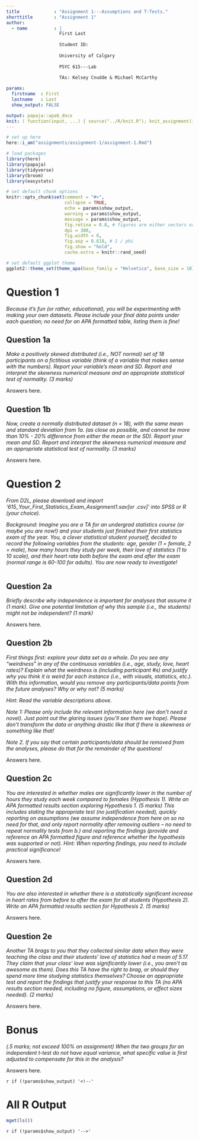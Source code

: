 ```yaml
---
title             : "Assignment 1---Assumptions and T-Tests."
shorttitle        : "Assignment 1"
author: 
  - name          : |
                    First Last
                    
                    Student ID: 
                    
                    University of Calgary
                    
                    PSYC 615---Lab
                    
                    TAs: Kelsey Cnudde & Michael McCarthy

params:
  firstname  : First
  lastname   : Last
  show_output: FALSE

output: papaja::apa6_docx
knit: ( function(input, ...) { source("../R/knit.R"); knit_assignment(input, ...) })
---
```


```r
# set up here
here::i_am("assignments/assignment-1/assignment-1.Rmd")

# load packages
library(here)
library(papaja)
library(tidyverse)
library(broom)
library(easystats)

# set default chunk options
knitr::opts_chunk$set(comment = "#>",
                      collapse = TRUE,
                      echo = params$show_output,
                      warning = params$show_output,
                      message = params$show_output,
                      fig.retina = 0.8, # figures are either vectors or 300 dpi diagrams
                      dpi = 300,
                      fig.width = 6,
                      fig.asp = 0.618, # 1 / phi
                      fig.show = "hold",
                      cache.extra = knitr::rand_seed)

# set default ggplot theme
ggplot2::theme_set(theme_apa(base_family = "Helvetica", base_size = 10))
```

# Question 1

*Because it’s fun (or rather, educational), you will be experimenting with making your own datasets. Please include your final data points under each question; no need for an APA formatted table, listing them is fine!*

## Question 1a

*Make a positively skewed distributed (i.e., NOT normal) set of 18 participants on a fictitious variable (think of a variable that makes sense with the numbers). Report your variable’s mean and SD. Report and interpret the skewness numerical measure and an appropriate statistical test of normality. (3 marks)*

Answers here.

\newpage

## Question 1b

*Now, create a normally distributed dataset (n = 18), with the same mean and standard deviation from 1a. (as close as possible, and cannot be more than 10% - 20% difference from either the mean or the SD). Report your mean and SD. Report and interpret the skewness numerical measure and an appropriate statistical test of normality. (3 marks)*

Answers here.

\newpage

# Question 2

*From D2L, please download and import ‘615_Your_First_Statistics_Exam_Assignment1.sav[or .csv]’ into SPSS or R (your choice).*

*Background: Imagine you are a TA for an undergrad statistics course (or maybe you are now!) and your students just finished their first statistics exam of the year. You, a clever statistical student yourself, decided to record the following variables from the students: age, gender (1 = female, 2 = male), how many hours they study per week, their love of statistics (1 to 10 scale), and their heart rate both before the exam and after the exam (normal range is 60-100 for adults). You are now ready to investigate!*

```r

```

## Question 2a

*Briefly describe why independence is important for analyses that assume it (1 mark). Give one potential limitation of why this sample (i.e., the students) might not be independent? (1 mark)*

Answers here.

\newpage

## Question 2b

*First things first: explore your data set as a whole. Do you see any “weirdness” in any of the continuous variables (i.e., age, study, love, heart rates)? Explain what the weirdness is (including participant #s) and justify why you think it is weird for each instance (i.e., with visuals, statistics, etc.). With this information, would you remove any participants/data points from the future analyses? Why or why not? (5 marks)*

*Hint: Read the variable descriptions above.* 

*Note 1: Please only include the relevant information here (we don’t need a novel). Just point out the glaring issues (you’ll see them we hope). Please don’t transform the data or anything drastic like that if there is skewness or something like that!*

*Note 2. If you say that certain participants/data should be removed from the analyses, please do that for the remainder of the questions!*

Answers here.

\newpage

## Question 2c

*You are interested in whether males are significantly lower in the number of hours they study each week compared to females (Hypothesis 1). Write an APA formatted results section exploring Hypothesis 1. (5 marks) This includes stating the appropriate test (no justification needed), quickly reporting on assumptions (we assume independence from here on so no need for that, and only report normality after removing outliers – no need to repeat normality tests from b.) and reporting the findings (provide and reference an APA formatted figure and reference whether the hypothesis was supported or not). Hint: When reporting findings, you need to include practical significance!*

Answers here.

\newpage

## Question 2d

*You are also interested in whether there is a statistically significant increase in heart rates from before to after the exam for all students (Hypothesis 2). Write an APA formatted results section for Hypothesis 2. (5 marks)*

Answers here.

\newpage

## Question 2e

*Another TA brags to you that they collected similar data when they were teaching the class and their students’ love of statistics had a mean of 5.17. They claim that your class’ love was significantly lower (i.e., you aren’t as awesome as them). Does this TA have the right to brag, or should they spend more time studying statistics themselves? Choose an appropriate test and report the findings that justify your response to this TA (no APA results section needed, including no figure, assumptions, or effect sizes needed). (2 marks)*

Answers here.

\newpage

# Bonus

*(.5 marks; not exceed 100% on assignment) When the two groups for an independent t-test do not have equal variance, what specific value is first adjusted to compensate for this in the analysis?*

Answers here.

<!-- Only display the section below if `params$show_output=TRUE` -->
`r if (!params$show_output) '<!--'` 

\newpage

# All R Output

```r
mget(ls())
```

`r if (!params$show_output) '-->'`
